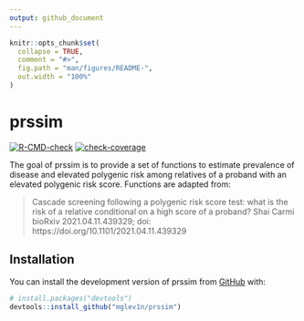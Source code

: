 ```yaml
---
output: github_document
---
```


<!-- README.md is generated from README.Rmd. Please edit that file -->

```r
knitr::opts_chunk$set(
  collapse = TRUE,
  comment = "#>",
  fig.path = "man/figures/README-",
  out.width = "100%"
)
```

# prssim

<!-- badges: start -->
[![R-CMD-check](https://github.com/mglev1n/prssim/actions/workflows/R-CMD-check.yaml/badge.svg)](https://github.com/mglev1n/prssim/actions/workflows/R-CMD-check.yaml)
[![check-coverage](https://github.com/mglev1n/prssim/actions/workflows/test-coverage.yaml/badge.svg)](https://github.com/mglev1n/prssim/actions/workflows/test-coverage.yaml)
<!-- badges: end -->

The goal of prssim is to provide a set of functions to estimate prevalence of disease and elevated polygenic risk among relatives of a proband with an elevated polygenic risk score. Functions are adapted from: 

> Cascade screening following a polygenic risk score test: what is the risk of a relative conditional on a high score of a proband?
Shai Carmi
bioRxiv 2021.04.11.439329; doi: https://doi.org/10.1101/2021.04.11.439329

## Installation

You can install the development version of prssim from [GitHub](https://github.com/) with:

``` r
# install.packages("devtools")
devtools::install_github("mglev1n/prssim")
```
